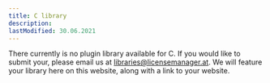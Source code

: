 ```yaml
---
title: C library
description:
lastModified: 30.06.2021
---
```


There currently is no plugin library available for C. If you would like
to submit your, please email us at libraries@licensemanager.at. We will feature
your library here on this website, along with a link to your website.
